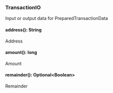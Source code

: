 ### TransactionIO
Input or output data for PreparedTransactionData

#### address(): String

Address

#### amount(): long

Amount

#### remainder(): Optional&lt;Boolean&gt;

Remainder
